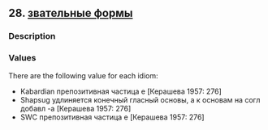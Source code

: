 ## 28. <a href =  'https://agricolamz.github.io/The_Circassian_Isoglosses_Database/28.html'>звательные формы</a>
### Description



### Values
There are the following value for each idiom:

* Kabardian  препозитивная частица e [Керашева 1957: 276] 
* Shapsug  удлиняется конечный гласный основы, а к основам на согл добавл -а [Керашева 1957: 276] 
* SWC  препозитивная частица e [Керашева 1957: 276] 

